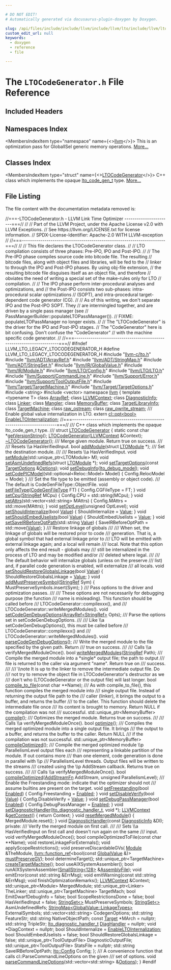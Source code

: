 ```yaml
---

# DO NOT EDIT!
# Automatically generated via docusaurus-plugin-doxygen by Doxygen.

slug: /api/files/include/include/llvm/include/llvm/lto/include/llvm/lto/legacy/ltocodegenerator-h
custom_edit_url: null
keywords:
  - doxygen
  - reference
  - file

---
```





# The `LTOCodeGenerator.h` File Reference

<DoxygenPage pluginConfig={pluginConfig}>



## Included Headers

<IncludesList>
<IncludesListItem
  filePath="llvm-c/lto.h"
  permalink="/docs/api/files/include/include/llvm-c/lto-h"
  isLocal="true" />
<IncludesListItem
  filePath="llvm/ADT/ArrayRef.h"
  permalink="/docs/api/files/include/include/llvm/include/llvm/adt/arrayref-h"
  isLocal="true" />
<IncludesListItem
  filePath="llvm/ADT/StringMap.h"
  permalink="/docs/api/files/include/include/llvm/include/llvm/adt/stringmap-h"
  isLocal="true" />
<IncludesListItem
  filePath="llvm/ADT/StringSet.h"
  permalink="/docs/api/files/include/include/llvm/include/llvm/adt/stringset-h"
  isLocal="true" />
<IncludesListItem
  filePath="llvm/IR/GlobalValue.h"
  permalink="/docs/api/files/include/include/llvm/include/llvm/ir/globalvalue-h"
  isLocal="true" />
<IncludesListItem
  filePath="llvm/IR/Module.h"
  permalink="/docs/api/files/include/include/llvm/include/llvm/ir/module-h"
  isLocal="true" />
<IncludesListItem
  filePath="llvm/LTO/Config.h"
  permalink="/docs/api/files/include/include/llvm/include/llvm/lto/config-h"
  isLocal="true" />
<IncludesListItem
  filePath="llvm/LTO/LTO.h"
  permalink="/docs/api/files/include/include/llvm/include/llvm/lto/lto-h"
  isLocal="true" />
<IncludesListItem
  filePath="llvm/Support/CommandLine.h"
  permalink="/docs/api/files/include/include/llvm/include/llvm/support/commandline-h"
  isLocal="true" />
<IncludesListItem
  filePath="llvm/Support/Error.h"
  permalink="/docs/api/files/include/include/llvm/include/llvm/support/error-h"
  isLocal="true" />
<IncludesListItem
  filePath="llvm/Support/ToolOutputFile.h"
  permalink="/docs/api/files/include/include/llvm/include/llvm/support/tooloutputfile-h"
  isLocal="true" />
<IncludesListItem
  filePath="llvm/Target/TargetMachine.h"
  permalink="/docs/api/files/include/include/llvm/include/llvm/target/targetmachine-h"
  isLocal="true" />
<IncludesListItem
  filePath="llvm/Target/TargetOptions.h"
  permalink="/docs/api/files/include/include/llvm/include/llvm/target/targetoptions-h"
  isLocal="true" />
<IncludesListItem
  filePath="string"
  permalink=""
  isLocal="false" />
<IncludesListItem
  filePath="vector"
  permalink=""
  isLocal="false" />
</IncludesList>

## Namespaces Index

<MembersIndex>

<MembersIndexItem
  type="namespace"
  name={<><a href="/docs/api/namespaces/llvm">llvm</a></>}>
This is an optimization pass for GlobalISel generic memory operations. <a href="/docs/api/namespaces/llvm/#details">More...</a>
</MembersIndexItem>

</MembersIndex>

## Classes Index

<MembersIndex>

<MembersIndexItem
  type="struct"
  name={<><a href="/docs/api/structs/llvm/ltocodegenerator">LTOCodeGenerator</a></>}>
C++ class which implements the opaque <a href="/docs/api/groups/llvmclto/#ga6e1ba6da4277057a20e147d9412a03d7">lto&#95;code&#95;gen&#95;t</a> type. <a href="/docs/api/structs/llvm/ltocodegenerator/#details">More...</a>
</MembersIndexItem>

</MembersIndex>


## File Listing

The file content with the documentation metadata removed is:

<ProgramListing>

<Link id="l00001" /><CodeLine lineNumber="1"><span class="doxyHighlightComment">//===-LTOCodeGenerator.h - LLVM Link Time Optimizer -----------------------===//</span></CodeLine>
<Link id="l00002" /><CodeLine lineNumber="2"><span class="doxyHighlightComment">//</span></CodeLine>
<Link id="l00003" /><CodeLine lineNumber="3"><span class="doxyHighlightComment">// Part of the LLVM Project, under the Apache License v2.0 with LLVM Exceptions.</span></CodeLine>
<Link id="l00004" /><CodeLine lineNumber="4"><span class="doxyHighlightComment">// See https://llvm.org/LICENSE.txt for license information.</span></CodeLine>
<Link id="l00005" /><CodeLine lineNumber="5"><span class="doxyHighlightComment">// SPDX-License-Identifier: Apache-2.0 WITH LLVM-exception</span></CodeLine>
<Link id="l00006" /><CodeLine lineNumber="6"><span class="doxyHighlightComment">//</span></CodeLine>
<Link id="l00007" /><CodeLine lineNumber="7"><span class="doxyHighlightComment">//===----------------------------------------------------------------------===//</span></CodeLine>
<Link id="l00008" /><CodeLine lineNumber="8"><span class="doxyHighlightComment">//</span></CodeLine>
<Link id="l00009" /><CodeLine lineNumber="9"><span class="doxyHighlightComment">// This file declares the LTOCodeGenerator class.</span></CodeLine>
<Link id="l00010" /><CodeLine lineNumber="10"><span class="doxyHighlightComment">//</span></CodeLine>
<Link id="l00011" /><CodeLine lineNumber="11"><span class="doxyHighlightComment">//   LTO compilation consists of three phases: Pre-IPO, IPO and Post-IPO.</span></CodeLine>
<Link id="l00012" /><CodeLine lineNumber="12"><span class="doxyHighlightComment">//</span></CodeLine>
<Link id="l00013" /><CodeLine lineNumber="13"><span class="doxyHighlightComment">//   The Pre-IPO phase compiles source code into bitcode file. The resulting</span></CodeLine>
<Link id="l00014" /><CodeLine lineNumber="14"><span class="doxyHighlightComment">// bitcode files, along with object files and libraries, will be fed to the</span></CodeLine>
<Link id="l00015" /><CodeLine lineNumber="15"><span class="doxyHighlightComment">// linker to through the IPO and Post-IPO phases. By using obj-file extension,</span></CodeLine>
<Link id="l00016" /><CodeLine lineNumber="16"><span class="doxyHighlightComment">// the resulting bitcode file disguises itself as an object file, and therefore</span></CodeLine>
<Link id="l00017" /><CodeLine lineNumber="17"><span class="doxyHighlightComment">// obviates the need of writing a special set of the make-rules only for LTO</span></CodeLine>
<Link id="l00018" /><CodeLine lineNumber="18"><span class="doxyHighlightComment">// compilation.</span></CodeLine>
<Link id="l00019" /><CodeLine lineNumber="19"><span class="doxyHighlightComment">//</span></CodeLine>
<Link id="l00020" /><CodeLine lineNumber="20"><span class="doxyHighlightComment">//   The IPO phase perform inter-procedural analyses and optimizations, and</span></CodeLine>
<Link id="l00021" /><CodeLine lineNumber="21"><span class="doxyHighlightComment">// the Post-IPO consists two sub-phases: intra-procedural scalar optimizations</span></CodeLine>
<Link id="l00022" /><CodeLine lineNumber="22"><span class="doxyHighlightComment">// (SOPT), and intra-procedural target-dependent code generator (CG).</span></CodeLine>
<Link id="l00023" /><CodeLine lineNumber="23"><span class="doxyHighlightComment">//</span></CodeLine>
<Link id="l00024" /><CodeLine lineNumber="24"><span class="doxyHighlightComment">//   As of this writing, we don&#39;t separate IPO and the Post-IPO SOPT. They</span></CodeLine>
<Link id="l00025" /><CodeLine lineNumber="25"><span class="doxyHighlightComment">// are intermingled together, and are driven by a single pass manager (see</span></CodeLine>
<Link id="l00026" /><CodeLine lineNumber="26"><span class="doxyHighlightComment">// PassManagerBuilder::populateLTOPassManager()).</span></CodeLine>
<Link id="l00027" /><CodeLine lineNumber="27"><span class="doxyHighlightComment">//   FIXME: populateLTOPassManager no longer exists.</span></CodeLine>
<Link id="l00028" /><CodeLine lineNumber="28"><span class="doxyHighlightComment">//</span></CodeLine>
<Link id="l00029" /><CodeLine lineNumber="29"><span class="doxyHighlightComment">//   The &quot;LTOCodeGenerator&quot; is the driver for the IPO and Post-IPO stages.</span></CodeLine>
<Link id="l00030" /><CodeLine lineNumber="30"><span class="doxyHighlightComment">// The &quot;CodeGenerator&quot; here is bit confusing. Don&#39;t confuse the &quot;CodeGenerator&quot;</span></CodeLine>
<Link id="l00031" /><CodeLine lineNumber="31"><span class="doxyHighlightComment">// with the machine specific code generator.</span></CodeLine>
<Link id="l00032" /><CodeLine lineNumber="32"><span class="doxyHighlightComment">//</span></CodeLine>
<Link id="l00033" /><CodeLine lineNumber="33"><span class="doxyHighlightComment">//===----------------------------------------------------------------------===//</span></CodeLine>
<Link id="l00034" /><CodeLine lineNumber="34"></CodeLine>
<Link id="l00035" /><CodeLine lineNumber="35"><span class="doxyHighlightPreprocessor">#ifndef LLVM&#95;LTO&#95;LEGACY&#95;LTOCODEGENERATOR&#95;H</span></CodeLine>
<Link id="l00036" /><CodeLine lineNumber="36"><span class="doxyHighlightPreprocessor">#define LLVM&#95;LTO&#95;LEGACY&#95;LTOCODEGENERATOR&#95;H</span></CodeLine>
<Link id="l00037" /><CodeLine lineNumber="37"></CodeLine>
<Link id="l00038" /><CodeLine lineNumber="38"><span class="doxyHighlightPreprocessor">#include &quot;<a href="/docs/api/files/include/include/llvm-c/lto-h">llvm-c/lto.h</a>&quot;</span></CodeLine>
<Link id="l00039" /><CodeLine lineNumber="39"><span class="doxyHighlightPreprocessor">#include &quot;<a href="/docs/api/files/include/include/llvm/include/llvm/adt/arrayref-h">llvm/ADT/ArrayRef.h</a>&quot;</span></CodeLine>
<Link id="l00040" /><CodeLine lineNumber="40"><span class="doxyHighlightPreprocessor">#include &quot;<a href="/docs/api/files/include/include/llvm/include/llvm/adt/stringmap-h">llvm/ADT/StringMap.h</a>&quot;</span></CodeLine>
<Link id="l00041" /><CodeLine lineNumber="41"><span class="doxyHighlightPreprocessor">#include &quot;<a href="/docs/api/files/include/include/llvm/include/llvm/adt/stringset-h">llvm/ADT/StringSet.h</a>&quot;</span></CodeLine>
<Link id="l00042" /><CodeLine lineNumber="42"><span class="doxyHighlightPreprocessor">#include &quot;<a href="/docs/api/files/include/include/llvm/include/llvm/ir/globalvalue-h">llvm/IR/GlobalValue.h</a>&quot;</span></CodeLine>
<Link id="l00043" /><CodeLine lineNumber="43"><span class="doxyHighlightPreprocessor">#include &quot;<a href="/docs/api/files/include/include/llvm/include/llvm/ir/module-h">llvm/IR/Module.h</a>&quot;</span></CodeLine>
<Link id="l00044" /><CodeLine lineNumber="44"><span class="doxyHighlightPreprocessor">#include &quot;<a href="/docs/api/files/include/include/llvm/include/llvm/lto/config-h">llvm/LTO/Config.h</a>&quot;</span></CodeLine>
<Link id="l00045" /><CodeLine lineNumber="45"><span class="doxyHighlightPreprocessor">#include &quot;<a href="/docs/api/files/include/include/llvm/include/llvm/lto/lto-h">llvm/LTO/LTO.h</a>&quot;</span></CodeLine>
<Link id="l00046" /><CodeLine lineNumber="46"><span class="doxyHighlightPreprocessor">#include &quot;<a href="/docs/api/files/include/include/llvm/include/llvm/support/commandline-h">llvm/Support/CommandLine.h</a>&quot;</span></CodeLine>
<Link id="l00047" /><CodeLine lineNumber="47"><span class="doxyHighlightPreprocessor">#include &quot;<a href="/docs/api/files/include/include/llvm/include/llvm/support/error-h">llvm/Support/Error.h</a>&quot;</span></CodeLine>
<Link id="l00048" /><CodeLine lineNumber="48"><span class="doxyHighlightPreprocessor">#include &quot;<a href="/docs/api/files/include/include/llvm/include/llvm/support/tooloutputfile-h">llvm/Support/ToolOutputFile.h</a>&quot;</span></CodeLine>
<Link id="l00049" /><CodeLine lineNumber="49"><span class="doxyHighlightPreprocessor">#include &quot;<a href="/docs/api/files/include/include/llvm/include/llvm/target/targetmachine-h">llvm/Target/TargetMachine.h</a>&quot;</span></CodeLine>
<Link id="l00050" /><CodeLine lineNumber="50"><span class="doxyHighlightPreprocessor">#include &quot;<a href="/docs/api/files/include/include/llvm/include/llvm/target/targetoptions-h">llvm/Target/TargetOptions.h</a>&quot;</span></CodeLine>
<Link id="l00051" /><CodeLine lineNumber="51"><span class="doxyHighlightPreprocessor">#include &lt;string&gt;</span></CodeLine>
<Link id="l00052" /><CodeLine lineNumber="52"><span class="doxyHighlightPreprocessor">#include &lt;vector&gt;</span></CodeLine>
<Link id="l00053" /><CodeLine lineNumber="53"></CodeLine>
<Link id="l00054" /><CodeLine lineNumber="54"><span class="doxyHighlightKeyword">namespace </span><span class="doxyHighlight"><a href="/docs/api/namespaces/llvm">llvm</a> &#123;</span></CodeLine>
<Link id="l00055" /><CodeLine lineNumber="55"><span class="doxyHighlightKeyword">template</span><span class="doxyHighlight"> &lt;</span><span class="doxyHighlightKeyword">typename</span><span class="doxyHighlight"> T&gt; </span><span class="doxyHighlightKeyword">class </span><span class="doxyHighlight"><a href="/docs/api/classes/llvm/arrayref">ArrayRef</a>;</span></CodeLine>
<Link id="l00056" /><CodeLine lineNumber="56"><span class="doxyHighlight">  </span><span class="doxyHighlightKeyword">class </span><span class="doxyHighlight"><a href="/docs/api/classes/llvm/llvmcontext">LLVMContext</a>;</span></CodeLine>
<Link id="l00057" /><CodeLine lineNumber="57"><span class="doxyHighlight">  </span><span class="doxyHighlightKeyword">class </span><span class="doxyHighlight"><a href="/docs/api/classes/llvm/diagnosticinfo">DiagnosticInfo</a>;</span></CodeLine>
<Link id="l00058" /><CodeLine lineNumber="58"><span class="doxyHighlight">  </span><span class="doxyHighlightKeyword">class </span><span class="doxyHighlight"><a href="/docs/api/classes/llvm/linker">Linker</a>;</span></CodeLine>
<Link id="l00059" /><CodeLine lineNumber="59"><span class="doxyHighlight">  </span><span class="doxyHighlightKeyword">class </span><span class="doxyHighlight"><a href="/docs/api/classes/llvm/mangler">Mangler</a>;</span></CodeLine>
<Link id="l00060" /><CodeLine lineNumber="60"><span class="doxyHighlight">  </span><span class="doxyHighlightKeyword">class </span><span class="doxyHighlight"><a href="/docs/api/classes/llvm/memorybuffer">MemoryBuffer</a>;</span></CodeLine>
<Link id="l00061" /><CodeLine lineNumber="61"><span class="doxyHighlight">  </span><span class="doxyHighlightKeyword">class </span><span class="doxyHighlight"><a href="/docs/api/classes/llvm/targetlibraryinfo">TargetLibraryInfo</a>;</span></CodeLine>
<Link id="l00062" /><CodeLine lineNumber="62"><span class="doxyHighlight">  </span><span class="doxyHighlightKeyword">class </span><span class="doxyHighlight"><a href="/docs/api/classes/llvm/targetmachine">TargetMachine</a>;</span></CodeLine>
<Link id="l00063" /><CodeLine lineNumber="63"><span class="doxyHighlight">  </span><span class="doxyHighlightKeyword">class </span><span class="doxyHighlight"><a href="/docs/api/classes/llvm/raw-ostream">raw&#95;ostream</a>;</span></CodeLine>
<Link id="l00064" /><CodeLine lineNumber="64"><span class="doxyHighlight">  </span><span class="doxyHighlightKeyword">class </span><span class="doxyHighlight"><a href="/docs/api/classes/llvm/raw-pwrite-stream">raw&#95;pwrite&#95;stream</a>;</span></CodeLine>
<Link id="l00065" /><CodeLine lineNumber="65"></CodeLine>
<Link id="l00066" /><CodeLine lineNumber="66"><span class="doxyHighlightComment">/// Enable global value internalization in LTO.</span></CodeLine>
<Link id="l00067" /><CodeLine lineNumber="67"><span class="doxyHighlightKeyword">extern</span><span class="doxyHighlight"> <a href="/docs/api/classes/llvm/cl/opt">cl::opt&lt;bool&gt;</a> <a href="/docs/api/namespaces/llvm/#a8762ebd5bf9405ac3edf4c40d8cb36a9">EnableLTOInternalization</a>;</span></CodeLine>
<Link id="l00068" /><CodeLine lineNumber="68"></CodeLine>
<Link id="l00069" /><CodeLine lineNumber="69"><span class="doxyHighlightComment">//===----------------------------------------------------------------------===//</span></CodeLine>
<Link id="l00070" /><CodeLine lineNumber="70"><span class="doxyHighlightComment">/// C++ class which implements the opaque lto&#95;code&#95;gen&#95;t type.</span></CodeLine>
<Link id="l00071" /><CodeLine lineNumber="71"><span class="doxyHighlightComment">///</span></CodeLine>
<Link id="l00072" /><CodeLine lineNumber="72" lineLink="/docs/api/structs/llvm/ltocodegenerator"><span class="doxyHighlightKeyword">struct </span><span class="doxyHighlight"><a href="/docs/api/structs/llvm/ltocodegenerator/#a8858e53845218c6fa6d63d84f0d02f78">LTOCodeGenerator</a> &#123;</span></CodeLine>
<Link id="l00073" /><CodeLine lineNumber="73"><span class="doxyHighlight">  </span><span class="doxyHighlightKeyword">static</span><span class="doxyHighlight"> </span><span class="doxyHighlightKeyword">const</span><span class="doxyHighlight"> </span><span class="doxyHighlightKeywordType">char</span><span class="doxyHighlight"> &#42;<a href="/docs/api/structs/llvm/ltocodegenerator/#aedf2d24b4735f4a67429957fa8b652dd">getVersionString</a>();</span></CodeLine>
<Link id="l00074" /><CodeLine lineNumber="74"></CodeLine>
<Link id="l00075" /><CodeLine lineNumber="75"><span class="doxyHighlight">  <a href="/docs/api/structs/llvm/ltocodegenerator/#a8858e53845218c6fa6d63d84f0d02f78">LTOCodeGenerator</a>(<a href="/docs/api/classes/llvm/llvmcontext">LLVMContext</a> &amp;Context);</span></CodeLine>
<Link id="l00076" /><CodeLine lineNumber="76" lineLink="/docs/api/structs/llvm/ltocodegenerator/#aca8ea9b26ccba3b9941df6442337e6ce"><span class="doxyHighlight">  <a href="/docs/api/structs/llvm/ltocodegenerator/#aca8ea9b26ccba3b9941df6442337e6ce">~LTOCodeGenerator</a>();</span></CodeLine>
<Link id="l00077" /><CodeLine lineNumber="77"></CodeLine>
<Link id="l00078" /><CodeLine lineNumber="78"><span class="doxyHighlightComment">  /// Merge given module.  Return true on success.</span></CodeLine>
<Link id="l00079" /><CodeLine lineNumber="79"><span class="doxyHighlightComment">  ///</span></CodeLine>
<Link id="l00080" /><CodeLine lineNumber="80"><span class="doxyHighlightComment">  /// Resets \\a HasVerifiedInput.</span></CodeLine>
<Link id="l00081" /><CodeLine lineNumber="81"><span class="doxyHighlight">  </span><span class="doxyHighlightKeywordType">bool</span><span class="doxyHighlight"> <a href="/docs/api/structs/llvm/ltocodegenerator/#aa825905bb00e926e44bc04afbea56603">addModule</a>(</span><span class="doxyHighlightKeyword">struct</span><span class="doxyHighlight"> <a href="/docs/api/structs/llvm/ltomodule">LTOModule</a> &#42;);</span></CodeLine>
<Link id="l00082" /><CodeLine lineNumber="82"></CodeLine>
<Link id="l00083" /><CodeLine lineNumber="83"><span class="doxyHighlightComment">  /// Set the destination module.</span></CodeLine>
<Link id="l00084" /><CodeLine lineNumber="84"><span class="doxyHighlightComment">  ///</span></CodeLine>
<Link id="l00085" /><CodeLine lineNumber="85"><span class="doxyHighlightComment">  /// Resets \\a HasVerifiedInput.</span></CodeLine>
<Link id="l00086" /><CodeLine lineNumber="86"><span class="doxyHighlight">  </span><span class="doxyHighlightKeywordType">void</span><span class="doxyHighlight"> <a href="/docs/api/structs/llvm/ltocodegenerator/#a225a89bc98401f30bfb332461d9cebae">setModule</a>(std::unique&#95;ptr&lt;LTOModule&gt; M);</span></CodeLine>
<Link id="l00087" /><CodeLine lineNumber="87"></CodeLine>
<Link id="l00088" /><CodeLine lineNumber="88"><span class="doxyHighlight">  </span><span class="doxyHighlightKeywordType">void</span><span class="doxyHighlight"> <a href="/docs/api/structs/llvm/ltocodegenerator/#a6b55049858b0cebc4cc15b9bcaff3598">setAsmUndefinedRefs</a>(</span><span class="doxyHighlightKeyword">struct</span><span class="doxyHighlight"> <a href="/docs/api/structs/llvm/ltomodule">LTOModule</a> &#42;);</span></CodeLine>
<Link id="l00089" /><CodeLine lineNumber="89"><span class="doxyHighlight">  </span><span class="doxyHighlightKeywordType">void</span><span class="doxyHighlight"> <a href="/docs/api/structs/llvm/ltocodegenerator/#a75732f59c3f31c22131b521c927da20f">setTargetOptions</a>(</span><span class="doxyHighlightKeyword">const</span><span class="doxyHighlight"> <a href="/docs/api/classes/llvm/targetoptions">TargetOptions</a> &amp;<a href="/docs/api/files/lib/lib/debuginfo/lib/debuginfo/logicalview/lib/debuginfo/logicalview/core/lvoptions-cpp/#ab4088b7a11f3cbc38ac16a6e9c72494e">Options</a>);</span></CodeLine>
<Link id="l00090" /><CodeLine lineNumber="90"><span class="doxyHighlight">  </span><span class="doxyHighlightKeywordType">void</span><span class="doxyHighlight"> <a href="/docs/api/structs/llvm/ltocodegenerator/#abc416d3bc1e7f6d368903dfdcdfba358">setDebugInfo</a>(<a href="/docs/api/groups/llvmclto/#ga45b08530a7582678cb4c03bc70a33bae">lto&#95;debug&#95;model</a>);</span></CodeLine>
<Link id="l00091" /><CodeLine lineNumber="91" lineLink="/docs/api/structs/llvm/ltocodegenerator/#a897cf21ea578203afe02daf8b8309188"><span class="doxyHighlight">  </span><span class="doxyHighlightKeywordType">void</span><span class="doxyHighlight"> <a href="/docs/api/structs/llvm/ltocodegenerator/#a897cf21ea578203afe02daf8b8309188">setCodePICModel</a>(std::optional&lt;Reloc::Model&gt; Model) &#123;</span></CodeLine>
<Link id="l00092" /><CodeLine lineNumber="92"><span class="doxyHighlight">    Config.RelocModel = Model;</span></CodeLine>
<Link id="l00093" /><CodeLine lineNumber="93"><span class="doxyHighlight">  &#125;</span></CodeLine>
<Link id="l00094" /><CodeLine lineNumber="94"></CodeLine>
<Link id="l00095" /><CodeLine lineNumber="95"><span class="doxyHighlightComment">  /// Set the file type to be emitted (assembly or object code).</span></CodeLine>
<Link id="l00096" /><CodeLine lineNumber="96"><span class="doxyHighlightComment">  /// The default is CodeGenFileType::ObjectFile.</span></CodeLine>
<Link id="l00097" /><CodeLine lineNumber="97" lineLink="/docs/api/structs/llvm/ltocodegenerator/#a7540fde79e9d4fb63a56781f7260e3ea"><span class="doxyHighlight">  </span><span class="doxyHighlightKeywordType">void</span><span class="doxyHighlight"> <a href="/docs/api/structs/llvm/ltocodegenerator/#a7540fde79e9d4fb63a56781f7260e3ea">setFileType</a>(<a href="/docs/api/namespaces/llvm/#a73b761f8d40500a5a28889569526b260">CodeGenFileType</a> FT) &#123; Config.CGFileType = FT; &#125;</span></CodeLine>
<Link id="l00098" /><CodeLine lineNumber="98"></CodeLine>
<Link id="l00099" /><CodeLine lineNumber="99" lineLink="/docs/api/structs/llvm/ltocodegenerator/#a2aa1d4d83f2702dca75ce883b59bad1b"><span class="doxyHighlight">  </span><span class="doxyHighlightKeywordType">void</span><span class="doxyHighlight"> <a href="/docs/api/structs/llvm/ltocodegenerator/#a2aa1d4d83f2702dca75ce883b59bad1b">setCpu</a>(<a href="/docs/api/classes/llvm/stringref">StringRef</a> MCpu) &#123; Config.CPU = std::string(MCpu); &#125;</span></CodeLine>
<Link id="l00100" /><CodeLine lineNumber="100" lineLink="/docs/api/structs/llvm/ltocodegenerator/#a435726751887478120c87646f4525814"><span class="doxyHighlight">  </span><span class="doxyHighlightKeywordType">void</span><span class="doxyHighlight"> <a href="/docs/api/structs/llvm/ltocodegenerator/#a435726751887478120c87646f4525814">setAttrs</a>(std::vector&lt;std::string&gt; MAttrs) &#123;</span></CodeLine>
<Link id="l00101" /><CodeLine lineNumber="101"><span class="doxyHighlight">    Config.MAttrs = std::move(MAttrs);</span></CodeLine>
<Link id="l00102" /><CodeLine lineNumber="102"><span class="doxyHighlight">  &#125;</span></CodeLine>
<Link id="l00103" /><CodeLine lineNumber="103"><span class="doxyHighlight">  </span><span class="doxyHighlightKeywordType">void</span><span class="doxyHighlight"> <a href="/docs/api/structs/llvm/ltocodegenerator/#a57d11ddd6ea999809e6670e52a6219cb">setOptLevel</a>(</span><span class="doxyHighlightKeywordType">unsigned</span><span class="doxyHighlight"> OptLevel);</span></CodeLine>
<Link id="l00104" /><CodeLine lineNumber="104"></CodeLine>
<Link id="l00105" /><CodeLine lineNumber="105" lineLink="/docs/api/structs/llvm/ltocodegenerator/#a38938d28a7fb26e67c31e1c3bd3bbb11"><span class="doxyHighlight">  </span><span class="doxyHighlightKeywordType">void</span><span class="doxyHighlight"> <a href="/docs/api/structs/llvm/ltocodegenerator/#a38938d28a7fb26e67c31e1c3bd3bbb11">setShouldInternalize</a>(</span><span class="doxyHighlightKeywordType">bool</span><span class="doxyHighlight"> <a href="/docs/api/classes/llvm/value">Value</a>) &#123; ShouldInternalize = <a href="/docs/api/classes/llvm/value">Value</a>; &#125;</span></CodeLine>
<Link id="l00106" /><CodeLine lineNumber="106" lineLink="/docs/api/structs/llvm/ltocodegenerator/#ac0163531a045e6005ca513bb4c315b0b"><span class="doxyHighlight">  </span><span class="doxyHighlightKeywordType">void</span><span class="doxyHighlight"> <a href="/docs/api/structs/llvm/ltocodegenerator/#ac0163531a045e6005ca513bb4c315b0b">setShouldEmbedUselists</a>(</span><span class="doxyHighlightKeywordType">bool</span><span class="doxyHighlight"> <a href="/docs/api/classes/llvm/value">Value</a>) &#123; ShouldEmbedUselists = <a href="/docs/api/classes/llvm/value">Value</a>; &#125;</span></CodeLine>
<Link id="l00107" /><CodeLine lineNumber="107" lineLink="/docs/api/structs/llvm/ltocodegenerator/#abf54718a25d8f2d5e985ea12b15c6bee"><span class="doxyHighlight">  </span><span class="doxyHighlightKeywordType">void</span><span class="doxyHighlight"> <a href="/docs/api/structs/llvm/ltocodegenerator/#abf54718a25d8f2d5e985ea12b15c6bee">setSaveIRBeforeOptPath</a>(std::string <a href="/docs/api/classes/llvm/value">Value</a>) &#123;</span></CodeLine>
<Link id="l00108" /><CodeLine lineNumber="108"><span class="doxyHighlight">    SaveIRBeforeOptPath = std::move(<a href="/docs/api/classes/llvm/value">Value</a>);</span></CodeLine>
<Link id="l00109" /><CodeLine lineNumber="109"><span class="doxyHighlight">  &#125;</span></CodeLine>
<Link id="l00110" /><CodeLine lineNumber="110"></CodeLine>
<Link id="l00111" /><CodeLine lineNumber="111"><span class="doxyHighlightComment">  /// Restore linkage of globals</span></CodeLine>
<Link id="l00112" /><CodeLine lineNumber="112"><span class="doxyHighlightComment">  ///</span></CodeLine>
<Link id="l00113" /><CodeLine lineNumber="113"><span class="doxyHighlightComment">  /// When set, the linkage of globals will be restored prior to code</span></CodeLine>
<Link id="l00114" /><CodeLine lineNumber="114"><span class="doxyHighlightComment">  /// generation. That is, a global symbol that had external linkage prior to</span></CodeLine>
<Link id="l00115" /><CodeLine lineNumber="115"><span class="doxyHighlightComment">  /// LTO will be emitted with external linkage again; and a local will remain</span></CodeLine>
<Link id="l00116" /><CodeLine lineNumber="116"><span class="doxyHighlightComment">  /// local. Note that this option only affects the end result - globals may</span></CodeLine>
<Link id="l00117" /><CodeLine lineNumber="117"><span class="doxyHighlightComment">  /// still be internalized in the process of LTO and may be modified and/or</span></CodeLine>
<Link id="l00118" /><CodeLine lineNumber="118"><span class="doxyHighlightComment">  /// deleted where legal.</span></CodeLine>
<Link id="l00119" /><CodeLine lineNumber="119"><span class="doxyHighlightComment">  ///</span></CodeLine>
<Link id="l00120" /><CodeLine lineNumber="120"><span class="doxyHighlightComment">  /// The default behavior will internalize globals (unless on the preserve</span></CodeLine>
<Link id="l00121" /><CodeLine lineNumber="121"><span class="doxyHighlightComment">  /// list) and, if parallel code generation is enabled, will externalize</span></CodeLine>
<Link id="l00122" /><CodeLine lineNumber="122"><span class="doxyHighlightComment">  /// all locals.</span></CodeLine>
<Link id="l00123" /><CodeLine lineNumber="123" lineLink="/docs/api/structs/llvm/ltocodegenerator/#af08f01d6b672143c1225085a731868be"><span class="doxyHighlight">  </span><span class="doxyHighlightKeywordType">void</span><span class="doxyHighlight"> <a href="/docs/api/structs/llvm/ltocodegenerator/#af08f01d6b672143c1225085a731868be">setShouldRestoreGlobalsLinkage</a>(</span><span class="doxyHighlightKeywordType">bool</span><span class="doxyHighlight"> <a href="/docs/api/classes/llvm/value">Value</a>) &#123;</span></CodeLine>
<Link id="l00124" /><CodeLine lineNumber="124"><span class="doxyHighlight">    ShouldRestoreGlobalsLinkage = <a href="/docs/api/classes/llvm/value">Value</a>;</span></CodeLine>
<Link id="l00125" /><CodeLine lineNumber="125"><span class="doxyHighlight">  &#125;</span></CodeLine>
<Link id="l00126" /><CodeLine lineNumber="126"></CodeLine>
<Link id="l00127" /><CodeLine lineNumber="127" lineLink="/docs/api/structs/llvm/ltocodegenerator/#a32cfe4929393f5d065a15fdd18a17a43"><span class="doxyHighlight">  </span><span class="doxyHighlightKeywordType">void</span><span class="doxyHighlight"> <a href="/docs/api/structs/llvm/ltocodegenerator/#a32cfe4929393f5d065a15fdd18a17a43">addMustPreserveSymbol</a>(<a href="/docs/api/classes/llvm/stringref">StringRef</a> Sym) &#123; MustPreserveSymbols.insert(Sym); &#125;</span></CodeLine>
<Link id="l00128" /><CodeLine lineNumber="128"></CodeLine>
<Link id="l00129" /><CodeLine lineNumber="129"><span class="doxyHighlightComment">  /// Pass options to the driver and optimization passes.</span></CodeLine>
<Link id="l00130" /><CodeLine lineNumber="130"><span class="doxyHighlightComment">  ///</span></CodeLine>
<Link id="l00131" /><CodeLine lineNumber="131"><span class="doxyHighlightComment">  /// These options are not necessarily for debugging purpose (the function</span></CodeLine>
<Link id="l00132" /><CodeLine lineNumber="132"><span class="doxyHighlightComment">  /// name is misleading).  This function should be called before</span></CodeLine>
<Link id="l00133" /><CodeLine lineNumber="133"><span class="doxyHighlightComment">  /// LTOCodeGenerator::compilexxx(), and</span></CodeLine>
<Link id="l00134" /><CodeLine lineNumber="134"><span class="doxyHighlightComment">  /// LTOCodeGenerator::writeMergedModules().</span></CodeLine>
<Link id="l00135" /><CodeLine lineNumber="135"><span class="doxyHighlight">  </span><span class="doxyHighlightKeywordType">void</span><span class="doxyHighlight"> <a href="/docs/api/structs/llvm/ltocodegenerator/#a7a265f64928bda17c0d48f963779e7b3">setCodeGenDebugOptions</a>(<a href="/docs/api/classes/llvm/arrayref">ArrayRef&lt;StringRef&gt;</a> Opts);</span></CodeLine>
<Link id="l00136" /><CodeLine lineNumber="136"></CodeLine>
<Link id="l00137" /><CodeLine lineNumber="137"><span class="doxyHighlightComment">  /// Parse the options set in setCodeGenDebugOptions.</span></CodeLine>
<Link id="l00138" /><CodeLine lineNumber="138"><span class="doxyHighlightComment">  ///</span></CodeLine>
<Link id="l00139" /><CodeLine lineNumber="139"><span class="doxyHighlightComment">  /// Like \\a setCodeGenDebugOptions(), this must be called before</span></CodeLine>
<Link id="l00140" /><CodeLine lineNumber="140"><span class="doxyHighlightComment">  /// LTOCodeGenerator::compilexxx() and</span></CodeLine>
<Link id="l00141" /><CodeLine lineNumber="141"><span class="doxyHighlightComment">  /// LTOCodeGenerator::writeMergedModules().</span></CodeLine>
<Link id="l00142" /><CodeLine lineNumber="142"><span class="doxyHighlight">  </span><span class="doxyHighlightKeywordType">void</span><span class="doxyHighlight"> <a href="/docs/api/structs/llvm/ltocodegenerator/#a53905a26d815c643e7d298da17f93079">parseCodeGenDebugOptions</a>();</span></CodeLine>
<Link id="l00143" /><CodeLine lineNumber="143"></CodeLine>
<Link id="l00144" /><CodeLine lineNumber="144"><span class="doxyHighlightComment">  /// Write the merged module to the file specified by the given path.  Return</span></CodeLine>
<Link id="l00145" /><CodeLine lineNumber="145"><span class="doxyHighlightComment">  /// true on success.</span></CodeLine>
<Link id="l00146" /><CodeLine lineNumber="146"><span class="doxyHighlightComment">  ///</span></CodeLine>
<Link id="l00147" /><CodeLine lineNumber="147"><span class="doxyHighlightComment">  /// Calls \\a verifyMergedModuleOnce().</span></CodeLine>
<Link id="l00148" /><CodeLine lineNumber="148"><span class="doxyHighlight">  </span><span class="doxyHighlightKeywordType">bool</span><span class="doxyHighlight"> <a href="/docs/api/structs/llvm/ltocodegenerator/#ae6c084cf21df6bb57da846088680146b">writeMergedModules</a>(<a href="/docs/api/classes/llvm/stringref">StringRef</a> Path);</span></CodeLine>
<Link id="l00149" /><CodeLine lineNumber="149"></CodeLine>
<Link id="l00150" /><CodeLine lineNumber="150"><span class="doxyHighlightComment">  /// Compile the merged module into a &#42;single&#42; output file; the path to output</span></CodeLine>
<Link id="l00151" /><CodeLine lineNumber="151"><span class="doxyHighlightComment">  /// file is returned to the caller via argument &quot;name&quot;. Return true on</span></CodeLine>
<Link id="l00152" /><CodeLine lineNumber="152"><span class="doxyHighlightComment">  /// success.</span></CodeLine>
<Link id="l00153" /><CodeLine lineNumber="153"><span class="doxyHighlightComment">  ///</span></CodeLine>
<Link id="l00154" /><CodeLine lineNumber="154"><span class="doxyHighlightComment">  /// \\note It is up to the linker to remove the intermediate output file.  Do</span></CodeLine>
<Link id="l00155" /><CodeLine lineNumber="155"><span class="doxyHighlightComment">  /// not try to remove the object file in LTOCodeGenerator&#39;s destructor as we</span></CodeLine>
<Link id="l00156" /><CodeLine lineNumber="156"><span class="doxyHighlightComment">  /// don&#39;t who (LTOCodeGenerator or the output file) will last longer.</span></CodeLine>
<Link id="l00157" /><CodeLine lineNumber="157"><span class="doxyHighlight">  </span><span class="doxyHighlightKeywordType">bool</span><span class="doxyHighlight"> <a href="/docs/api/structs/llvm/ltocodegenerator/#a27d611481aad540d852ba2c91587bd54">compile&#95;to&#95;file</a>(</span><span class="doxyHighlightKeyword">const</span><span class="doxyHighlight"> </span><span class="doxyHighlightKeywordType">char</span><span class="doxyHighlight"> &#42;&#42;Name);</span></CodeLine>
<Link id="l00158" /><CodeLine lineNumber="158"></CodeLine>
<Link id="l00159" /><CodeLine lineNumber="159"><span class="doxyHighlightComment">  /// As with compile&#95;to&#95;file(), this function compiles the merged module into</span></CodeLine>
<Link id="l00160" /><CodeLine lineNumber="160"><span class="doxyHighlightComment">  /// single output file. Instead of returning the output file path to the</span></CodeLine>
<Link id="l00161" /><CodeLine lineNumber="161"><span class="doxyHighlightComment">  /// caller (linker), it brings the output to a buffer, and returns the buffer</span></CodeLine>
<Link id="l00162" /><CodeLine lineNumber="162"><span class="doxyHighlightComment">  /// to the caller. This function should delete the intermediate file once</span></CodeLine>
<Link id="l00163" /><CodeLine lineNumber="163"><span class="doxyHighlightComment">  /// its content is brought to memory. Return NULL if the compilation was not</span></CodeLine>
<Link id="l00164" /><CodeLine lineNumber="164"><span class="doxyHighlightComment">  /// successful.</span></CodeLine>
<Link id="l00165" /><CodeLine lineNumber="165"><span class="doxyHighlight">  std::unique&#95;ptr&lt;MemoryBuffer&gt; <a href="/docs/api/structs/llvm/ltocodegenerator/#a0b0094212f9cb4bcbe1b3c39b2785e55">compile</a>();</span></CodeLine>
<Link id="l00166" /><CodeLine lineNumber="166"></CodeLine>
<Link id="l00167" /><CodeLine lineNumber="167"><span class="doxyHighlightComment">  /// Optimizes the merged module.  Returns true on success.</span></CodeLine>
<Link id="l00168" /><CodeLine lineNumber="168"><span class="doxyHighlightComment">  ///</span></CodeLine>
<Link id="l00169" /><CodeLine lineNumber="169"><span class="doxyHighlightComment">  /// Calls \\a verifyMergedModuleOnce().</span></CodeLine>
<Link id="l00170" /><CodeLine lineNumber="170"><span class="doxyHighlight">  </span><span class="doxyHighlightKeywordType">bool</span><span class="doxyHighlight"> <a href="/docs/api/structs/llvm/ltocodegenerator/#a0662a37baac76f3ec5c6ca268ae277ac">optimize</a>();</span></CodeLine>
<Link id="l00171" /><CodeLine lineNumber="171"></CodeLine>
<Link id="l00172" /><CodeLine lineNumber="172"><span class="doxyHighlightComment">  /// Compiles the merged optimized module into a single output file. It brings</span></CodeLine>
<Link id="l00173" /><CodeLine lineNumber="173"><span class="doxyHighlightComment">  /// the output to a buffer, and returns the buffer to the caller. Return NULL</span></CodeLine>
<Link id="l00174" /><CodeLine lineNumber="174"><span class="doxyHighlightComment">  /// if the compilation was not successful.</span></CodeLine>
<Link id="l00175" /><CodeLine lineNumber="175"><span class="doxyHighlight">  std::unique&#95;ptr&lt;MemoryBuffer&gt; <a href="/docs/api/structs/llvm/ltocodegenerator/#a933d031a629f7261df21829fbea78f94">compileOptimized</a>();</span></CodeLine>
<Link id="l00176" /><CodeLine lineNumber="176"></CodeLine>
<Link id="l00177" /><CodeLine lineNumber="177"><span class="doxyHighlightComment">  /// Compile the merged optimized module \\p ParallelismLevel output files each</span></CodeLine>
<Link id="l00178" /><CodeLine lineNumber="178"><span class="doxyHighlightComment">  /// representing a linkable partition of the module. If out contains more</span></CodeLine>
<Link id="l00179" /><CodeLine lineNumber="179"><span class="doxyHighlightComment">  /// than one element, code generation is done in parallel with \\p</span></CodeLine>
<Link id="l00180" /><CodeLine lineNumber="180"><span class="doxyHighlightComment">  /// ParallelismLevel threads.  Output files will be written to the streams</span></CodeLine>
<Link id="l00181" /><CodeLine lineNumber="181"><span class="doxyHighlightComment">  /// created using the \\p AddStream callback. Returns true on success.</span></CodeLine>
<Link id="l00182" /><CodeLine lineNumber="182"><span class="doxyHighlightComment">  ///</span></CodeLine>
<Link id="l00183" /><CodeLine lineNumber="183"><span class="doxyHighlightComment">  /// Calls \\a verifyMergedModuleOnce().</span></CodeLine>
<Link id="l00184" /><CodeLine lineNumber="184"><span class="doxyHighlight">  </span><span class="doxyHighlightKeywordType">bool</span><span class="doxyHighlight"> <a href="/docs/api/structs/llvm/ltocodegenerator/#a933d031a629f7261df21829fbea78f94">compileOptimized</a>(<a href="/docs/api/namespaces/llvm/#aeb8b31be7b2c7dd67496051d7f952e94">AddStreamFn</a> AddStream, </span><span class="doxyHighlightKeywordType">unsigned</span><span class="doxyHighlight"> ParallelismLevel);</span></CodeLine>
<Link id="l00185" /><CodeLine lineNumber="185"></CodeLine>
<Link id="l00186" /><CodeLine lineNumber="186"><span class="doxyHighlightComment">  /// Enable the Freestanding mode: indicate that the optimizer should not</span></CodeLine>
<Link id="l00187" /><CodeLine lineNumber="187"><span class="doxyHighlightComment">  /// assume builtins are present on the target.</span></CodeLine>
<Link id="l00188" /><CodeLine lineNumber="188" lineLink="/docs/api/structs/llvm/ltocodegenerator/#afe9393c3af8e0cc6aba8e3045603d2e3"><span class="doxyHighlight">  </span><span class="doxyHighlightKeywordType">void</span><span class="doxyHighlight"> <a href="/docs/api/structs/llvm/ltocodegenerator/#afe9393c3af8e0cc6aba8e3045603d2e3">setFreestanding</a>(</span><span class="doxyHighlightKeywordType">bool</span><span class="doxyHighlight"> <a href="/docs/api/files/lib/lib/support/statistic-cpp/#a558f5c44426d0eb7abb82a65e8892d9a">Enabled</a>) &#123; Config.Freestanding = <a href="/docs/api/files/lib/lib/support/statistic-cpp/#a558f5c44426d0eb7abb82a65e8892d9a">Enabled</a>; &#125;</span></CodeLine>
<Link id="l00189" /><CodeLine lineNumber="189"></CodeLine>
<Link id="l00190" /><CodeLine lineNumber="190" lineLink="/docs/api/structs/llvm/ltocodegenerator/#abfdcf6f523c35684057b92a7ce677d34"><span class="doxyHighlight">  </span><span class="doxyHighlightKeywordType">void</span><span class="doxyHighlight"> <a href="/docs/api/structs/llvm/ltocodegenerator/#abfdcf6f523c35684057b92a7ce677d34">setDisableVerify</a>(</span><span class="doxyHighlightKeywordType">bool</span><span class="doxyHighlight"> <a href="/docs/api/classes/llvm/value">Value</a>) &#123; Config.DisableVerify = <a href="/docs/api/classes/llvm/value">Value</a>; &#125;</span></CodeLine>
<Link id="l00191" /><CodeLine lineNumber="191"></CodeLine>
<Link id="l00192" /><CodeLine lineNumber="192" lineLink="/docs/api/structs/llvm/ltocodegenerator/#a9fd1a3698b32729075e4d192b0f423d0"><span class="doxyHighlight">  </span><span class="doxyHighlightKeywordType">void</span><span class="doxyHighlight"> <a href="/docs/api/structs/llvm/ltocodegenerator/#a9fd1a3698b32729075e4d192b0f423d0">setDebugPassManager</a>(</span><span class="doxyHighlightKeywordType">bool</span><span class="doxyHighlight"> <a href="/docs/api/files/lib/lib/support/statistic-cpp/#a558f5c44426d0eb7abb82a65e8892d9a">Enabled</a>) &#123; Config.DebugPassManager = <a href="/docs/api/files/lib/lib/support/statistic-cpp/#a558f5c44426d0eb7abb82a65e8892d9a">Enabled</a>; &#125;</span></CodeLine>
<Link id="l00193" /><CodeLine lineNumber="193"></CodeLine>
<Link id="l00194" /><CodeLine lineNumber="194"><span class="doxyHighlight">  </span><span class="doxyHighlightKeywordType">void</span><span class="doxyHighlight"> <a href="/docs/api/structs/llvm/ltocodegenerator/#a73ebc6975f447eb8194812f637d6caf4">setDiagnosticHandler</a>(<a href="/docs/api/groups/llvmclto/#gacc8bcb5e44e35ed3a8b8e9f077218c21">lto&#95;diagnostic&#95;handler&#95;t</a>, </span><span class="doxyHighlightKeywordType">void</span><span class="doxyHighlight"> &#42;);</span></CodeLine>
<Link id="l00195" /><CodeLine lineNumber="195"></CodeLine>
<Link id="l00196" /><CodeLine lineNumber="196" lineLink="/docs/api/structs/llvm/ltocodegenerator/#a5ed5e3fb796971352b5bda5ae880f24f"><span class="doxyHighlight">  <a href="/docs/api/classes/llvm/llvmcontext">LLVMContext</a> &amp;<a href="/docs/api/structs/llvm/ltocodegenerator/#a5ed5e3fb796971352b5bda5ae880f24f">getContext</a>() &#123; </span><span class="doxyHighlightKeywordFlow">return</span><span class="doxyHighlight"> Context; &#125;</span></CodeLine>
<Link id="l00197" /><CodeLine lineNumber="197"></CodeLine>
<Link id="l00198" /><CodeLine lineNumber="198" lineLink="/docs/api/structs/llvm/ltocodegenerator/#ad64e193bcb991de025f9e0096fb20d7b"><span class="doxyHighlight">  </span><span class="doxyHighlightKeywordType">void</span><span class="doxyHighlight"> <a href="/docs/api/structs/llvm/ltocodegenerator/#ad64e193bcb991de025f9e0096fb20d7b">resetMergedModule</a>() &#123; MergedModule.reset(); &#125;</span></CodeLine>
<Link id="l00199" /><CodeLine lineNumber="199"><span class="doxyHighlight">  </span><span class="doxyHighlightKeywordType">void</span><span class="doxyHighlight"> <a href="/docs/api/structs/llvm/ltocodegenerator/#ae8bbdd648bb050563755e846cdf43932">DiagnosticHandler</a>(</span><span class="doxyHighlightKeyword">const</span><span class="doxyHighlight"> <a href="/docs/api/classes/llvm/diagnosticinfo">DiagnosticInfo</a> &amp;DI);</span></CodeLine>
<Link id="l00200" /><CodeLine lineNumber="200"></CodeLine>
<Link id="l00201" /><CodeLine lineNumber="201"><span class="doxyHighlightKeyword">private</span><span class="doxyHighlight">:</span></CodeLine>
<Link id="l00202" /><CodeLine lineNumber="202"><span class="doxyHighlightComment">  /// Verify the merged module on first call.</span></CodeLine>
<Link id="l00203" /><CodeLine lineNumber="203"><span class="doxyHighlightComment">  ///</span></CodeLine>
<Link id="l00204" /><CodeLine lineNumber="204"><span class="doxyHighlightComment">  /// Sets \\a HasVerifiedInput on first call and doesn&#39;t run again on the same</span></CodeLine>
<Link id="l00205" /><CodeLine lineNumber="205"><span class="doxyHighlightComment">  /// input.</span></CodeLine>
<Link id="l00206" /><CodeLine lineNumber="206"><span class="doxyHighlight">  </span><span class="doxyHighlightKeywordType">void</span><span class="doxyHighlight"> verifyMergedModuleOnce();</span></CodeLine>
<Link id="l00207" /><CodeLine lineNumber="207"></CodeLine>
<Link id="l00208" /><CodeLine lineNumber="208"><span class="doxyHighlight">  </span><span class="doxyHighlightKeywordType">bool</span><span class="doxyHighlight"> compileOptimizedToFile(</span><span class="doxyHighlightKeyword">const</span><span class="doxyHighlight"> </span><span class="doxyHighlightKeywordType">char</span><span class="doxyHighlight"> &#42;&#42;Name);</span></CodeLine>
<Link id="l00209" /><CodeLine lineNumber="209"><span class="doxyHighlight">  </span><span class="doxyHighlightKeywordType">void</span><span class="doxyHighlight"> restoreLinkageForExternals();</span></CodeLine>
<Link id="l00210" /><CodeLine lineNumber="210"><span class="doxyHighlight">  </span><span class="doxyHighlightKeywordType">void</span><span class="doxyHighlight"> applyScopeRestrictions();</span></CodeLine>
<Link id="l00211" /><CodeLine lineNumber="211"><span class="doxyHighlight">  </span><span class="doxyHighlightKeywordType">void</span><span class="doxyHighlight"> preserveDiscardableGVs(</span></CodeLine>
<Link id="l00212" /><CodeLine lineNumber="212"><span class="doxyHighlight">      <a href="/docs/api/classes/llvm/module">Module</a> &amp;TheModule,</span></CodeLine>
<Link id="l00213" /><CodeLine lineNumber="213"><span class="doxyHighlight">      <a href="/docs/api/classes/llvm/function-ref">llvm::function&#95;ref</a>&lt;</span><span class="doxyHighlightKeywordType">bool</span><span class="doxyHighlight">(</span><span class="doxyHighlightKeyword">const</span><span class="doxyHighlight"> <a href="/docs/api/classes/llvm/globalvalue">GlobalValue</a> &amp;)&gt; <a href="/docs/api/files/lib/lib/target/lib/target/amdgpu/amdgputargetmachine-cpp/#aadea9e45e0a6d101d915754dde54226a">mustPreserveGV</a>);</span></CodeLine>
<Link id="l00214" /><CodeLine lineNumber="214"></CodeLine>
<Link id="l00215" /><CodeLine lineNumber="215"><span class="doxyHighlight">  </span><span class="doxyHighlightKeywordType">bool</span><span class="doxyHighlight"> determineTarget();</span></CodeLine>
<Link id="l00216" /><CodeLine lineNumber="216"><span class="doxyHighlight">  std::unique&#95;ptr&lt;TargetMachine&gt; <a href="/docs/api/files/lib/lib/frontend/lib/frontend/openmp/ompirbuilder-cpp/#abfc7ebfffc7baaf23279854fec1412ac">createTargetMachine</a>();</span></CodeLine>
<Link id="l00217" /><CodeLine lineNumber="217"></CodeLine>
<Link id="l00218" /><CodeLine lineNumber="218"><span class="doxyHighlight">  </span><span class="doxyHighlightKeywordType">bool</span><span class="doxyHighlight"> useAIXSystemAssembler();</span></CodeLine>
<Link id="l00219" /><CodeLine lineNumber="219"><span class="doxyHighlight">  </span><span class="doxyHighlightKeywordType">bool</span><span class="doxyHighlight"> runAIXSystemAssembler(<a href="/docs/api/classes/llvm/smallstring">SmallString&lt;128&gt;</a> &amp;<a href="/docs/api/namespaces/llvm/#a73b761f8d40500a5a28889569526b260acb99c054b7e0e1eaaabe4deee41e5945">AssemblyFile</a>);</span></CodeLine>
<Link id="l00220" /><CodeLine lineNumber="220"></CodeLine>
<Link id="l00221" /><CodeLine lineNumber="221"><span class="doxyHighlight">  </span><span class="doxyHighlightKeywordType">void</span><span class="doxyHighlight"> emitError(</span><span class="doxyHighlightKeyword">const</span><span class="doxyHighlight"> std::string &amp;ErrMsg);</span></CodeLine>
<Link id="l00222" /><CodeLine lineNumber="222"><span class="doxyHighlight">  </span><span class="doxyHighlightKeywordType">void</span><span class="doxyHighlight"> emitWarning(</span><span class="doxyHighlightKeyword">const</span><span class="doxyHighlight"> std::string &amp;ErrMsg);</span></CodeLine>
<Link id="l00223" /><CodeLine lineNumber="223"></CodeLine>
<Link id="l00224" /><CodeLine lineNumber="224"><span class="doxyHighlight">  </span><span class="doxyHighlightKeywordType">void</span><span class="doxyHighlight"> finishOptimizationRemarks();</span></CodeLine>
<Link id="l00225" /><CodeLine lineNumber="225"></CodeLine>
<Link id="l00226" /><CodeLine lineNumber="226"><span class="doxyHighlight">  <a href="/docs/api/classes/llvm/llvmcontext">LLVMContext</a> &amp;Context;</span></CodeLine>
<Link id="l00227" /><CodeLine lineNumber="227"><span class="doxyHighlight">  std::unique&#95;ptr&lt;Module&gt; MergedModule;</span></CodeLine>
<Link id="l00228" /><CodeLine lineNumber="228"><span class="doxyHighlight">  std::unique&#95;ptr&lt;Linker&gt; TheLinker;</span></CodeLine>
<Link id="l00229" /><CodeLine lineNumber="229"><span class="doxyHighlight">  std::unique&#95;ptr&lt;TargetMachine&gt; TargetMach;</span></CodeLine>
<Link id="l00230" /><CodeLine lineNumber="230"><span class="doxyHighlight">  </span><span class="doxyHighlightKeywordType">bool</span><span class="doxyHighlight"> EmitDwarfDebugInfo = </span><span class="doxyHighlightKeyword">false</span><span class="doxyHighlight">;</span></CodeLine>
<Link id="l00231" /><CodeLine lineNumber="231"><span class="doxyHighlight">  </span><span class="doxyHighlightKeywordType">bool</span><span class="doxyHighlight"> ScopeRestrictionsDone = </span><span class="doxyHighlightKeyword">false</span><span class="doxyHighlight">;</span></CodeLine>
<Link id="l00232" /><CodeLine lineNumber="232"><span class="doxyHighlight">  </span><span class="doxyHighlightKeywordType">bool</span><span class="doxyHighlight"> HasVerifiedInput = </span><span class="doxyHighlightKeyword">false</span><span class="doxyHighlight">;</span></CodeLine>
<Link id="l00233" /><CodeLine lineNumber="233"><span class="doxyHighlight">  <a href="/docs/api/classes/llvm/stringset">StringSet&lt;&gt;</a> MustPreserveSymbols;</span></CodeLine>
<Link id="l00234" /><CodeLine lineNumber="234"><span class="doxyHighlight">  <a href="/docs/api/classes/llvm/stringset">StringSet&lt;&gt;</a> AsmUndefinedRefs;</span></CodeLine>
<Link id="l00235" /><CodeLine lineNumber="235"><span class="doxyHighlight">  <a href="/docs/api/classes/llvm/stringmap">StringMap&lt;GlobalValue::LinkageTypes&gt;</a> ExternalSymbols;</span></CodeLine>
<Link id="l00236" /><CodeLine lineNumber="236"><span class="doxyHighlight">  std::vector&lt;std::string&gt; CodegenOptions;</span></CodeLine>
<Link id="l00237" /><CodeLine lineNumber="237"><span class="doxyHighlight">  std::string FeatureStr;</span></CodeLine>
<Link id="l00238" /><CodeLine lineNumber="238"><span class="doxyHighlight">  std::string NativeObjectPath;</span></CodeLine>
<Link id="l00239" /><CodeLine lineNumber="239"><span class="doxyHighlight">  </span><span class="doxyHighlightKeyword">const</span><span class="doxyHighlight"> <a href="/docs/api/classes/llvm/target">Target</a> &#42;MArch = </span><span class="doxyHighlightKeyword">nullptr</span><span class="doxyHighlight">;</span></CodeLine>
<Link id="l00240" /><CodeLine lineNumber="240"><span class="doxyHighlight">  std::string TripleStr;</span></CodeLine>
<Link id="l00241" /><CodeLine lineNumber="241"><span class="doxyHighlight">  <a href="/docs/api/groups/llvmclto/#gacc8bcb5e44e35ed3a8b8e9f077218c21">lto&#95;diagnostic&#95;handler&#95;t</a> <a href="/docs/api/files/lib/lib/textapi/textstub-cpp/#aa9f07add63589fb3b28821d089f069a7">DiagHandler</a> = </span><span class="doxyHighlightKeyword">nullptr</span><span class="doxyHighlight">;</span></CodeLine>
<Link id="l00242" /><CodeLine lineNumber="242"><span class="doxyHighlight">  </span><span class="doxyHighlightKeywordType">void</span><span class="doxyHighlight"> &#42;DiagContext = </span><span class="doxyHighlightKeyword">nullptr</span><span class="doxyHighlight">;</span></CodeLine>
<Link id="l00243" /><CodeLine lineNumber="243"><span class="doxyHighlight">  </span><span class="doxyHighlightKeywordType">bool</span><span class="doxyHighlight"> ShouldInternalize = <a href="/docs/api/namespaces/llvm/#a8762ebd5bf9405ac3edf4c40d8cb36a9">EnableLTOInternalization</a>;</span></CodeLine>
<Link id="l00244" /><CodeLine lineNumber="244"><span class="doxyHighlight">  </span><span class="doxyHighlightKeywordType">bool</span><span class="doxyHighlight"> ShouldEmbedUselists = </span><span class="doxyHighlightKeyword">false</span><span class="doxyHighlight">;</span></CodeLine>
<Link id="l00245" /><CodeLine lineNumber="245"><span class="doxyHighlight">  </span><span class="doxyHighlightKeywordType">bool</span><span class="doxyHighlight"> ShouldRestoreGlobalsLinkage = </span><span class="doxyHighlightKeyword">false</span><span class="doxyHighlight">;</span></CodeLine>
<Link id="l00246" /><CodeLine lineNumber="246"><span class="doxyHighlight">  std::unique&#95;ptr&lt;ToolOutputFile&gt; DiagnosticOutputFile;</span></CodeLine>
<Link id="l00247" /><CodeLine lineNumber="247"><span class="doxyHighlight">  std::unique&#95;ptr&lt;ToolOutputFile&gt; StatsFile = </span><span class="doxyHighlightKeyword">nullptr</span><span class="doxyHighlight">;</span></CodeLine>
<Link id="l00248" /><CodeLine lineNumber="248"><span class="doxyHighlight">  std::string SaveIRBeforeOptPath;</span></CodeLine>
<Link id="l00249" /><CodeLine lineNumber="249"></CodeLine>
<Link id="l00250" /><CodeLine lineNumber="250"><span class="doxyHighlight">  <a href="/docs/api/structs/llvm/lto/config">lto::Config</a> Config;</span></CodeLine>
<Link id="l00251" /><CodeLine lineNumber="251"><span class="doxyHighlight">&#125;;</span></CodeLine>
<Link id="l00252" /><CodeLine lineNumber="252"></CodeLine>
<Link id="l00253" /><CodeLine lineNumber="253"><span class="doxyHighlightComment">/// A convenience function that calls cl::ParseCommandLineOptions on the given</span></CodeLine>
<Link id="l00254" /><CodeLine lineNumber="254"><span class="doxyHighlightComment">/// set of options.</span></CodeLine>
<Link id="l00255" /><CodeLine lineNumber="255"><span class="doxyHighlightKeywordType">void</span><span class="doxyHighlight"> <a href="/docs/api/namespaces/llvm/#a9483b4c6174d8b7ef3725c85222b9484">parseCommandLineOptions</a>(std::vector&lt;std::string&gt; &amp;<a href="/docs/api/files/lib/lib/debuginfo/lib/debuginfo/logicalview/lib/debuginfo/logicalview/core/lvoptions-cpp/#ab4088b7a11f3cbc38ac16a6e9c72494e">Options</a>);</span></CodeLine>
<Link id="l00256" /><CodeLine lineNumber="256"><span class="doxyHighlight">&#125;</span></CodeLine>
<Link id="l00257" /><CodeLine lineNumber="257"><span class="doxyHighlightPreprocessor">#endif</span></CodeLine>

</ProgramListing>


</DoxygenPage>
